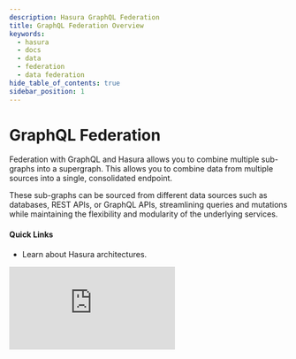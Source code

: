 ```yaml
---
description: Hasura GraphQL Federation
title: GraphQL Federation Overview
keywords:
  - hasura
  - docs
  - data
  - federation
  - data federation
hide_table_of_contents: true
sidebar_position: 1
---
```



# <DataFederation /> GraphQL Federation

<div className="overview-header">
  <div className="overview-text">
    <p>
      Federation with GraphQL and Hasura allows you to combine multiple sub-graphs into a supergraph. This allows you to
      combine data from multiple sources into a single, consolidated endpoint.
    </p>
    <p>
      These sub-graphs can be sourced from different data sources such as databases, REST APIs, or GraphQL APIs,
      streamlining queries and mutations while maintaining the flexibility and modularity of the underlying services.
    </p>
    <h4>Quick Links</h4>
    <ul>
      <li>
        <VersionedLink to="/data-federation/hasura-graphql-federation-architectures/">
          Learn about Hasura architectures.
        </VersionedLink>
      </li>
    </ul>
  </div>
  <iframe
    src="https://www.youtube.com/embed/jvX07PgT54Y"
    frameBorder="0"
    allow="accelerometer; autoplay; encrypted-media; gyroscope; picture-in-picture"
    allowFullScreen
  />
</div>

## Using GraphQL Federation

<div className="overview-gallery">
  <VersionedLink to="/data-federation/hasura-graphql-federation-architectures/">
    <div className="card">
      <h3>Hasura GraphQL Federation Architectures</h3>
      <p>Learn about the different federation models enabled by Hasura.</p>
    </div>
  </VersionedLink>
  <VersionedLink to="/schema/postgres/remote-relationships/remote-schema-relationships/">
    <div className="card">
      <h3>Create a Database-to-Remote-Schema Relationship</h3>
      <p>Learn how to create a database-to-remote-schema relationship using remote relationships.</p>
    </div>
  </VersionedLink>
  <VersionedLink to="/data-federation/apollo-federation">
    <div className="card">
      <h3>Apollo Federation</h3>
      <p>Learn how to use Apollo Federation to compose data from multiple sources using Hasura.</p>
    </div>
  </VersionedLink>
</div>
